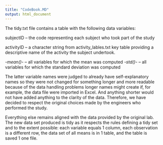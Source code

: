```yaml
---
title: "CodeBook.MD"
output: html_document
---
```


The tidy.txt file contains a table with the following data variables:

subjectID -- the code representing each subject who took part of the study

activityID -- a character string from activity_lables.txt key table providing a
descriptive name of the activity the subject undertook.

*-mean()-* -- all variables for which the mean was computed
*-std()-* -- all variables for which the standard deviation was computed

The latter variable names were judged to already have self-explanatory names so
they were not changed for something longer and more readable because of the 
data handling problems longer names might create if, for example, the data file were
imported in Excel. And anything shorter would not have added anything to the
clarity of the data. Therefore, we have decided to respect the original 
choices made by the engineers who performed the study.

Everything else remains aligned with the data provided by the original lab. The
new data set produced is tidy as it respects the rules defining a tidy set and 
to the extent possible:  each variable equals 1 column, each observation is a
different row, the data set of all means is in 1 table, and the table is saved 
1 one file.